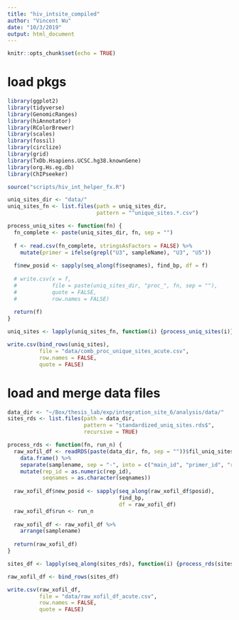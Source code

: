 ```yaml
---
title: "hiv_intsite_compiled"
author: "Vincent Wu"
date: "10/3/2019"
output: html_document
---
```


```r
knitr::opts_chunk$set(echo = TRUE)
```

# load pkgs
```r
library(ggplot2)
library(tidyverse)
library(GenomicRanges)
library(hiAnnotator)
library(RColorBrewer)
library(scales)
library(fossil)
library(circlize)
library(grid)
library(TxDb.Hsapiens.UCSC.hg38.knownGene)
library(org.Hs.eg.db)
library(ChIPseeker)

source("scripts/hiv_int_helper_fx.R")
```

```r
uniq_sites_dir <- "data/"
uniq_sites_fn <- list.files(path = uniq_sites_dir,
                            pattern = "^unique_sites.*.csv")

process_uniq_sites <- function(fn) {
  fn_complete <- paste(uniq_sites_dir, fn, sep = "")
  
  f <- read.csv(fn_complete, stringsAsFactors = FALSE) %>%
    mutate(primer = ifelse(grepl("U3", sampleName), "U3", "U5"))
  
  f$new_posid <- sapply(seq_along(f$seqnames), find_bp, df = f)
  
  # write.csv(x = f,
  #           file = paste(uniq_sites_dir, "proc_", fn, sep = ""),
  #           quote = FALSE,
  #           row.names = FALSE)
  
  return(f)
}

uniq_sites <- lapply(uniq_sites_fn, function(i) {process_uniq_sites(i)})

write.csv(bind_rows(uniq_sites),
          file = "data/comb_proc_unique_sites_acute.csv",
          row.names = FALSE,
          quote = FALSE)
```

# load and merge data files
```r
data_dir <- "~/Box/thesis_lab/exp/integration_site_6/analysis/data/"
sites_rds <- list.files(path = data_dir,
                        pattern = "standardized_uniq_sites.rds$",
                        recursive = TRUE)

process_rds <- function(fn, run_n) {
  raw_xofil_df <- readRDS(paste(data_dir, fn, sep = ""))$fil_uniq_sites %>%
    data.frame() %>%
    separate(samplename, sep = "-", into = c("main_id", "primer_id", "rep_id"), remove = FALSE) %>%
    mutate(rep_id = as.numeric(rep_id),
           seqnames = as.character(seqnames))
  
  raw_xofil_df$new_posid <- sapply(seq_along(raw_xofil_df$posid),
                                   find_bp,
                                   df = raw_xofil_df)
  raw_xofil_df$run <- run_n
  
  raw_xofil_df <- raw_xofil_df %>%
    arrange(samplename)
  
  return(raw_xofil_df)
}

sites_df <- lapply(seq_along(sites_rds), function(i) {process_rds(sites_rds[i], i)})

raw_xofil_df <- bind_rows(sites_df)

write.csv(raw_xofil_df,
          file = "data/raw_xofil_df_acute.csv",
          row.names = FALSE,
          quote = FALSE)
```

